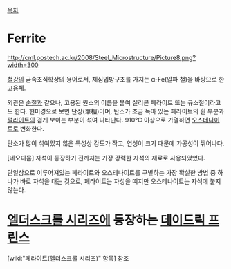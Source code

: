 [[목차]]
= Ferrite =

http://cml.postech.ac.kr/2008/Steel_Microstructure/Picture8.png?width=300

[[철강]]의 금속조직학상의 용어로서, 체심입방구조를 가지는 α-Fe(알파 철)을 바탕으로 한 고용체.

외관은 [[순철]]과 같으나, 고용된 원소의 이름을 붙여 실리콘 페라이트 또는 규소철이라고도 한다. 현미경으로 보면 단상(單相)이며, 탄소가 조금 녹아 있는 페라이트의 흰 부분과 [[펄라이트]]의 검게 보이는 부분이 섞여 나타난다. 910℃ 이상으로 가열하면 [[오스테나이트]]로 변화한다.

탄소가 많이 섞여있지 않은 특성상 강도가 작고, 연성이 크기 때문에 가공성이 뛰어나다. 

[네오디뮴] 자석이 등장하기 전까지는 가장 강력한 자석의 재료로 사용되었었다. 

단일상으로 이루어져있는 페라이트와 오스테나이트를 구별하는 가장 확실한 방법 중 하나가 바로 자석을 대는 것으로, 페라이트는 자성을 띠지만 오스테나이트는 자석에 붙지 않는다.


= [[엘더스크롤 시리즈]]에 등장하는 [[데이드릭 프린스]] =
[wiki:"페라이트(엘더스크롤 시리즈)" 항목] 참조
